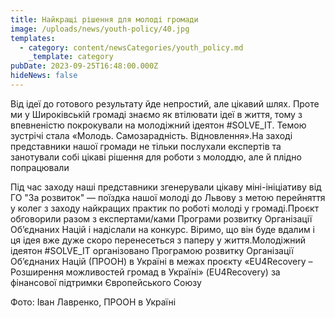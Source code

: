 ```yaml
---
title: Найкращі рішення для молоді громади
image: /uploads/news/youth-policy/40.jpg
templates:
  - category: content/newsCategories/youth_policy.md
    _template: category
pubDate: 2023-09-25T16:48:00.000Z
hideNews: false
---
```


Від ідеї до готового результату йде непростий, але цікавий шлях. Проте ми у Широківській громаді знаємо як втілювати ідеї в життя, тому з впевненістю покрокували на молодіжний ідеятон #SOLVE\_IT. Темою зустрічі стала «Молодь. Самозарадність. Відновлення».На заході представники нашої громади не тільки послухали експертів та занотували собі цікаві рішення для роботи з молоддю, але й плідно попрацювали 

Під час заходу наші представники згенерували цікаву міні-ініціативу від ГО "За розвиток" — поїздка нашої молоді до Львову з метою перейняття у колег з заходу найкращих практик по роботі молоді у громаді.Проєкт обговорили разом з експертами/ками Програми розвитку Організації Об’єднаних Націй і надіслали на конкурс. Віримо, що він буде вдалим і ця ідея вже дуже скоро перенесеться з паперу у життя.Молодіжний ідеятон #SOLVE\_IT організовано Програмою розвитку Організації Об’єднаних Націй (ПРООН) в Україні в межах проєкту «EU4Recovery – Розширення можливостей громад в Україні» (EU4Recovery) за фінансової підтримки Європейського Союзу

Фото: Іван Лавренко, ПРООН в Україні 
